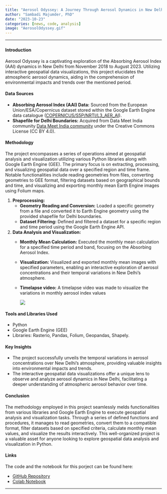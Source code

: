 ```yaml
---
title: "Aerosol Odyssey: A Journey Through Aerosol Dynamics in New Delhi"
author: "Sambadi Majumder, PhD"
date: "2023-10-23"
categories: [news, code, analysis]
image: "AerosolOdyssey.gif"
---
```


------------------------------------------------------------------------

### 

#### **Introduction**

Aerosol Odyssey is a captivating exploration of the Absorbing Aerosol Index (AAI) dynamics in New Delhi from November 2018 to August 2023. Utilizing interactive geospatial data visualizations, this project elucidates the atmospheric aerosol dynamics, aiding in the comprehension of environmental impacts and trends over the mentioned period.

#### **Data Sources**

-   **Absorbing Aerosol Index (AAI) Data:** Sourced from the European Union/ESA/Copernicus dataset stored within the Google Earth Engine data catalogue ([COPERNICUS/S5P/NRTI/L3_AER_AI](https://developers.google.com/earth-engine/datasets/catalog/COPERNICUS_S5P_NRTI_L3_AER_AI)).
-   **Shapefile for Delhi Boundaries:** Acquired from Data Meet India community [Data Meet India community](https://datameet.org/) under the Creative Commons License (CC BY 4.0).

#### **Methodology**

The project encompasses a series of operations aimed at geospatial analysis and visualization utilizing various Python libraries along with Google Earth Engine (GEE). The primary focus is on extracting, processing, and visualizing geospatial data over a specified region and time frame. Notable functionalities include reading geometries from files, converting geometries to GEE format, filtering datasets based on geographical bounds and time, and visualizing and exporting monthly mean Earth Engine images using Folium maps.

1.  **Preprocessing:**
    -   **Geometry Reading and Conversion:** Loaded a specific geometry from a file and converted it to Earth Engine geometry using the provided shapefile for Delhi boundaries.
    -   **Dataset Filtering:** Defined and filtered a dataset for a specific region and time period using the Google Earth Engine API.
2.  **Data Analysis and Visualization:**
    -   **Monthly Mean Calculation:** Executed the monthly mean calculation for a specified time period and band, focusing on the Absorbing Aerosol Index.

    -   **Visualization:** Visualized and exported monthly mean images with specified parameters, enabling an interactive exploration of aerosol concentrations and their temporal variations in New Delhi's atmosphere.

    -   **Timelapse video:** A timelapse video was made to visualize the variations in monthly aerosol index values

        ![](AerosolOdyssey.gif)

#### **Tools and Libraries Used**

-   Python
-   Google Earth Engine (GEE)
-   Libraries: Rasterio, Pandas, Folium, Geopandas, Shapely.

#### **Key Insights**

-   The project successfully unveils the temporal variations in aerosol concentrations over New Delhi's atmosphere, providing valuable insights into environmental impacts and trends.
-   The interactive geospatial data visualizations offer a unique lens to observe and analyze aerosol dynamics in New Delhi, facilitating a deeper understanding of atmospheric aerosol behavior over time.

#### **Conclusion**

The methodology employed in this project seamlessly melds functionalities from various libraries and Google Earth Engine to execute geospatial analysis and visualization tasks. Through a series of defined functions and procedures, it manages to read geometries, convert them to a compatible format, filter datasets based on specified criteria, calculate monthly mean values, and visualize the results interactively. This well-organized project is a valuable asset for anyone looking to explore geospatial data analysis and visualization in Python.

#### **Links**

The code and the notebook for this porject can be found here:

-   [GitHub Repository](https://github.com/SamMajumder/GeoVizHub/tree/main/AerosolOdyssey)
-   [Colab Notebook](https://colab.research.google.com/drive/1fsz7WXssiJA0LOrs72dKjkMR12c5ncqq#scrollTo=K8NioTo1vyxi)

------------------------------------------------------------------------
